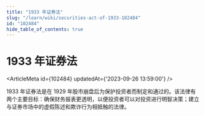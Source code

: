 ```yaml
---
title: "1933 年证券法"
slug: "/learn/wiki/securities-act-of-1933-102484"
id: "102484"
hide_table_of_contents: true
---
```



# 1933 年证券法

<ArticleMeta id={102484} updatedAt={'2023-09-26 13:59:00'} />
<div className='border-solid border-b border-t-0 my-4 border-[var(--ifm-color-gray-300)]' />

1933 年证券法是在 1929 年股市崩盘后为保护投资者而制定和通过的。该法律有两个主要目标：确保财务报表更透明，以便投资者可以对投资进行明智决策；建立与证券市场中的虚假陈述和欺诈行为相抵触的法律。
